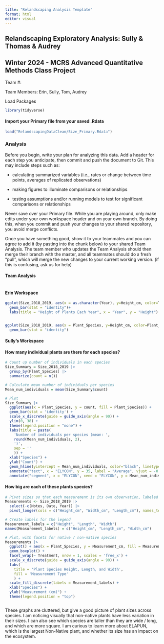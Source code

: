 ```yaml
---
title: "Relandscaping Analysis Template"
format: html
editor: visual
---
```


## Relandscaping Exploratory Analysis: Sully & Thomas & Audrey

## Winter 2024 - MCRS Advanced Quantitative Methods Class Project

Team #:

Team Members: Erin, Sully, Tom, Audrey

Load Packages

```r
library(tidyverse)
```

#### Import your Primary file from your saved .Rdata

```r
load("RelandscapingDataClean/Size_Primary.Rdata")
```

### Analysis

Before you begin, write your plan for analyzing this data. Add a header for each step you anticipate, then commit and push the document to Git. This may include steps such as:

-   calculating summarized variables (i.e., rates or change between time points, averages of replicated observations)

-   making figures to illuminate comparisons or relationships

-   testing assumptions and/or running models to test for significant comparisons or relationships

Never save over your Primary file. While you are playing around, only make edits under your own workspace header and on your own branch. By doing this, when you commit and push your changes to your shared repository, you avoid merge conflicts.

Once you have something good, show it to your teammates and you can agree to add it (by pasting into the chunk below) to your shared Team Analysis. The team member who updates the Team Analysis should then merge their branch with the master, and all teammates should do a fresh "pull", which will merge the new changes to your current working version. (if this is confusing, ask us for help)

#### Team Analysis

```r

```

#### Erin Workspace

```r
ggplot(Size_2018_2019, aes(x = as.character(Year), y=Height_cm, color=Treatment, fill = Treatment)) + 
  geom_bar(stat = "identity")+
  labs(title = "Height of Plants Each Year", x = "Year", y = "Height")


ggplot(Size_2018_2019, aes(x = Plant_Species, y=Height_cm, color=Plant_Species, fill = Plant_Species)) + 
  geom_bar(stat = "identity")

```

#### Sully's Workspace

#### How many individual plants are there for each species?

```r
# Count up number of individuals in each species
Size_Summary = Size_2018_2019 |> 
  group_by(Plant_Species) |> 
  summarize(count = n())

# Calculate mean number of individuals per species 
Mean_num_individuals = mean(Size_Summary$count)

# Plot 
Size_Summary |>
  ggplot(aes(x = Plant_Species, y = count, fill = Plant_Species)) + 
  geom_bar(stat = 'identity') + 
  scale_x_discrete(guide = guide_axis(angle = 90)) +
  ylim(0, 38) +
  theme(legend.position = "none") + 
  labs(title = paste(
    'Number of individuals per species (mean: ',
    round(Mean_num_individuals, 2),
    ')',
    sep = '' 
    )) + 
  xlab("Species") + 
  ylab("Count") +
  geom_hline(yintercept = Mean_num_individuals, color="black", linetype="dashed") +
  annotate("text", x = "ELYCON", y = 35, label = "Average", vjust = -0.5, color="maroon") + 
  annotate("segment", x = "ELYCON", xend = "ELYCON", y = Mean_num_individuals, yend = 35, color = "maroon")


```

#### How big are each of these plants species?

```r
# Pivot sizes so that each measurement is its own observation, labeled with height, length or width as is appropriate
Measurements <- Size_2018_2019 |> 
  select(-c(Notes, Date, Year)) |>
  pivot_longer(cols = c("Height_cm", "Width_cm", "Length_cm"), names_to = "Measurement_Type", values_to = "Measurement_cm")

# Create labels for the legend 
Measurement_labels = c("Height", "Length", "Width")
names(Measurement_labels) = c("Height_cm", "Length_cm", "Width_cm")

# Plot, with facets for native / non-native species
Measurements |> 
  ggplot() + aes(x = Plant_Species, y = Measurement_cm, fill = Measurement_Type) + 
  geom_boxplot() + 
  facet_wrap(~ Treatment, nrow = 1, scales = 'free_x') + 
  scale_x_discrete(guide = guide_axis(angle = 90)) +
  labs(
    title = 'Plant Species Height, Length, and Width',
    fill = 'Measurement Type'
    ) + 
  scale_fill_discrete(labels = Measurement_labels) +
  xlab("Species") + 
  ylab("Measurement (cm)") + 
  theme(legend.position = "top")



```

These graphs are cluttered, but give a good picture of plant sizes across species. I am noticing visually that non-native plants have less variation in their sizes. I can also see which species are taller than they are wide / long, and which are more square. I am curious to learn more about ELAPUN, which is the largest Non-Native plant, and whether its size has an impact on the ecosystem.
